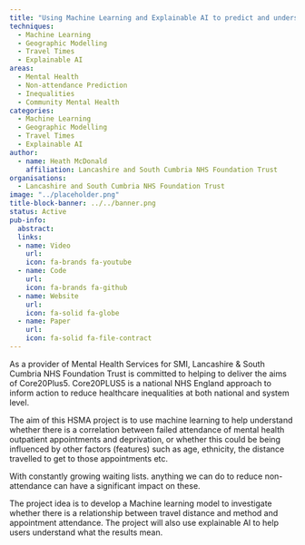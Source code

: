 ```yaml
---
title: "Using Machine Learning and Explainable AI to predict and understand mental health appointment DNAs to reduce inequalities "
techniques:
  - Machine Learning
  - Geographic Modelling
  - Travel Times
  - Explainable AI
areas:
  - Mental Health
  - Non-attendance Prediction
  - Inequalities
  - Community Mental Health
categories:
  - Machine Learning
  - Geographic Modelling
  - Travel Times
  - Explainable AI
author:
  - name: Heath McDonald
    affiliation: Lancashire and South Cumbria NHS Foundation Trust
organisations:
  - Lancashire and South Cumbria NHS Foundation Trust
image: "../placeholder.png"
title-block-banner: ../../banner.png
status: Active
pub-info:
  abstract:
  links:
  - name: Video
    url:
    icon: fa-brands fa-youtube
  - name: Code
    url:
    icon: fa-brands fa-github
  - name: Website
    url:
    icon: fa-solid fa-globe
  - name: Paper
    url:
    icon: fa-solid fa-file-contract
---
```


As a provider of Mental Health Services for SMI, Lancashire & South Cumbria NHS Foundation Trust is committed to helping to deliver the aims of Core20Plus5. Core20PLUS5 is a national NHS England approach to inform action to reduce healthcare inequalities at both national and system level.

The aim of this HSMA project is to use machine learning to help understand whether there is a correlation between failed attendance of mental health outpatient appointments and deprivation, or whether this could be being influenced by other factors (features) such as age, ethnicity, the distance travelled to get to those appointments etc.

With constantly growing waiting lists. anything we can do to reduce non-attendance can have a significant impact on these.

The project idea is to develop a Machine learning model to investigate whether there is a relationship between travel distance and method and appointment attendance. The project will also use explainable AI to help users understand what the results mean.
